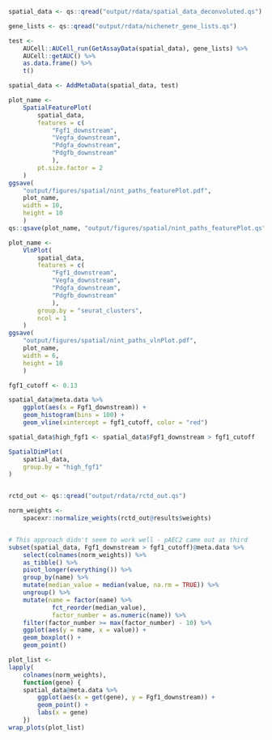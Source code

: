 
```r
spatial_data <- qs::qread("output/rdata/spatial_data_deconvoluted.qs")

gene_lists <- qs::qread("output/rdata/nichenetr_gene_lists.qs")
```

```r
test <-
    AUCell::AUCell_run(GetAssayData(spatial_data), gene_lists) %>%
    AUCell::getAUC() %>%
    as.data.frame() %>%
    t()

spatial_data <- AddMetaData(spatial_data, test)

plot_name <-
    SpatialFeaturePlot(
        spatial_data,
        features = c(
            "Fgf1_downstream",
            "Vegfa_downstream",
            "Pdgfa_downstream",
            "Pdgfb_downstream"
            ),
        pt.size.factor = 2
    )
ggsave(
    "output/figures/spatial/nint_paths_featurePlot.pdf",
    plot_name,
    width = 10,
    height = 10
    )
qs::qsave(plot_name, "output/figures/spatial/nint_paths_featurePlot.qs")

plot_name <-
    VlnPlot(
        spatial_data,
        features = c(
            "Fgf1_downstream",
            "Vegfa_downstream",
            "Pdgfa_downstream",
            "Pdgfb_downstream"
            ),
        group.by = "seurat_clusters",
        ncol = 1
    )
ggsave(
    "output/figures/spatial/nint_paths_vlnPlot.pdf",
    plot_name,
    width = 6,
    height = 10
    )

```


```r
fgf1_cutoff <- 0.13

spatial_data@meta.data %>%
    ggplot(aes(x = Fgf1_downstream)) +
    geom_histogram(bins = 100) +
    geom_vline(xintercept = fgf1_cutoff, color = "red")

spatial_data$high_fgf1 <- spatial_data$Fgf1_downstream > fgf1_cutoff

SpatialDimPlot(
    spatial_data,
    group.by = "high_fgf1"
)


rctd_out <- qs::qread("output/rdata/rctd_out.qs")

norm_weights <-
    spacexr::normalize_weights(rctd_out@results$weights)


# This approach didn't seem to work well - pAEC2 came out as third
subset(spatial_data, Fgf1_downstream > fgf1_cutoff)@meta.data %>%
    select(colnames(norm_weights)) %>%
    as_tibble() %>%
    pivot_longer(everything()) %>%
    group_by(name) %>%
    mutate(median_value = median(value, na.rm = TRUE)) %>%
    ungroup() %>%
    mutate(name = factor(name) %>%
            fct_reorder(median_value),
            factor_number = as.numeric(name)) %>%
    filter(factor_number >= max(factor_number) - 10) %>%
    ggplot(aes(y = name, x = value)) +
    geom_boxplot() +
    geom_point()

plot_list <-
lapply(
    colnames(norm_weights),
    function(gene) {
    spatial_data@meta.data %>%
        ggplot(aes(x = get(gene), y = Fgf1_downstream)) +
        geom_point() +
        labs(x = gene)
    })
wrap_plots(plot_list)

```
